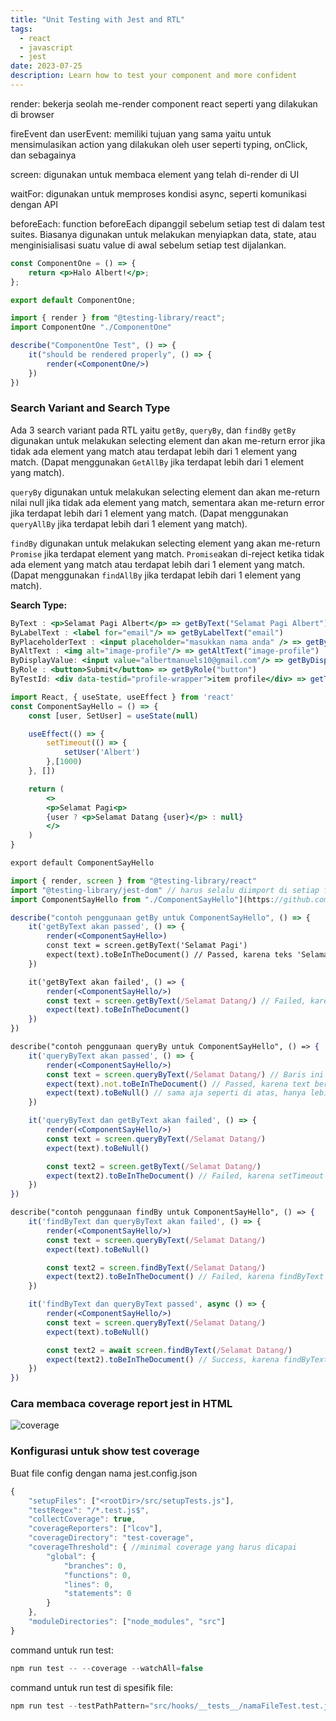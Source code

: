 ```yaml
---
title: "Unit Testing with Jest and RTL"
tags:
  - react
  - javascript
  - jest
date: 2023-07-25
description: Learn how to test your component and more confident
---
```


render: bekerja seolah me-render component react seperti yang dilakukan di
browser

fireEvent dan userEvent: memiliki tujuan yang sama yaitu untuk mensimulasikan action yang dilakukan oleh user seperti typing, onClick, dan sebagainya

screen: digunakan untuk membaca element yang telah di-render di UI

waitFor: digunakan untuk memproses kondisi async, seperti komunikasi dengan API

beforeEach: function beforeEach dipanggil sebelum setiap test di dalam test suites. Biasanya digunakan untuk melakukan menyiapkan data, state, atau menginisialisasi suatu value di awal sebelum setiap test dijalankan.

```jsx
const ComponentOne = () => {
	return <p>Halo Albert!</p>;
};

export default ComponentOne;
```

```jsx
import { render } from "@testing-library/react";
import ComponentOne "./ComponentOne"

describe("ComponentOne Test", () => {
	it("should be rendered properly", () => {
		render(<ComponentOne/>)
	})
})
```

### Search Variant and Search Type

Ada 3 search variant pada RTL yaitu `getBy`, `queryBy`, dan `findBy`
`getBy` digunakan untuk melakukan selecting element dan akan me-return error jika tidak ada element yang match atau terdapat lebih dari 1 element yang match. (Dapat menggunakan `GetAllBy` jika terdapat lebih dari 1 element yang match).

`queryBy` digunakan untuk melakukan selecting element dan akan me-return nilai null jika tidak ada element yang match, sementara akan me-return error jika terdapat lebih dari 1 element yang match. (Dapat menggunakan `queryAllBy` jika terdapat lebih dari 1 element yang match).

`findBy` digunakan untuk melakukan selecting element yang akan me-return `Promise` jika terdapat element yang match. `Promise`akan di-reject ketika tidak ada element yang match atau terdapat lebih dari 1 element yang match. (Dapat menggunakan `findAllBy` jika terdapat lebih dari 1 element yang match).

**Search Type:**

```jsx
ByText : <p>Selamat Pagi Albert</p> => getByText("Selamat Pagi Albert")
ByLabelText : <label for="email"/> => getByLabelText("email")
ByPlaceholderText : <input placeholder="masukkan nama anda" /> => getByPlaceholderText("masukkan nama anda")
ByAltText : <img alt="image-profile"/> => getAltText("image-profile")
ByDisplayValue: <input value="albertmanuels10@gmail.com"/> => getByDisplayValue("albertmanuels10@gmail.com")
ByRole : <button>Submit</button> => getByRole("button")
ByTestId: <div data-testid="profile-wrapper">item profile</div> => getTestById("profile-wrapper")
```

```jsx
import React, { useState, useEffect } from 'react'
const ComponentSayHello = () => {
	const [user, SetUser] = useState(null)

	useEffect(() => {
		setTimeout(() => {
			setUser('Albert')
		},[1000)
	}, [])

	return (
		<>
		<p>Selamat Pagi<p>
		{user ? <p>Selamat Datang {user}</p> : null}
		</>
	)
}

export default ComponentSayHello
```

```jsx
import { render, screen } from "@testing-library/react"
import "@testing-library/jest-dom" // harus selalu diimport di setiap file test untuk mencegah error toBeInTheDocument() is not function. Issues [here.
import ComponentSayHello from "./ComponentSayHello"](https://github.com/testing-library/jest-dom/issues/354)

describe("contoh penggunaan getBy untuk ComponentSayHello", () => {
	it('getByText akan passed', () => {
		render(<ComponentSayHello>)
		const text = screen.getByText('Selamat Pagi')
		expect(text).toBeInTheDocument() // Passed, karena teks 'Selamat Pagi' langsung di-render dan terdapat di document.
	})

	it('getByText akan failed', () => {
		render(<ComponentSayHello/>)
		const text = screen.getByText(/Selamat Datang/) // Failed, karena teks 'Selamat Datang Albert' tidak langsung di-render di document dan proses pengecekan langsung berhenti di line ini (line di mana error ditemukan).
		expect(text).toBeInTheDocument()
	})
})

describe("contoh penggunaan queryBy untuk ComponentSayHello", () => {
	it('queryByText akan passed', () => {
		render(<ComponentSayHello/>)
		const text = screen.queryByText(/Selamat Datang/) // Baris ini me-return null karena teks 'Selamat Datang' tidak langsung terdapat di document ketika component di-render, dikarena harus menunggu timeout 1 detik dari setTimeout(). Pengecekan akan tetap dilanjutkan ke baris berikutnya walaupun pada baris ini sudah ditemukan error (tidak ada element).
		expect(text).not.toBeInTheDocument() // Passed, karena text bernilai null dan diekspetasikan tidak terdapat di document.
		expect(text).toBeNull()	// sama aja seperti di atas, hanya lebih singkat
	})

	it('queryByText dan getByText akan failed', () => {
		render(<ComponentSayHello/>)
		const text = screen.queryByText(/Selamat Datang/)
		expect(text).toBeNull()

		const text2 = screen.getByText(/Selamat Datang/)
		expect(text2).toBeInTheDocument() // Failed, karena setTimeout yang me-render teks 'Selamat Datang' merupakan proses async, maka teks tersebut sebenarnya belum terdapat di document. Sehingga penggunaan getByText untuk kasus ini akan error.
	})
})

describe("contoh penggunaan findBy untuk ComponentSayHello", () => {
	it('findByText dan queryByText akan failed', () => {
		render(<ComponentSayHello/>)
		const text = screen.queryByText(/Selamat Datang/)
		expect(text).toBeNull()

		const text2 = screen.findByText(/Selamat Datang/)
		expect(text2).toBeInTheDocument() // Failed, karena findByText me-return Promise maka nilai dari findByText harus ditunggu dahulu menggunakan await.
	})

	it('findByText dan queryByText passed', async () => {
		render(<ComponentSayHello/>)
		const text = screen.queryByText(/Selamat Datang/)
		expect(text).toBeNull()

		const text2 = await screen.findByText(/Selamat Datang/)
		expect(text2).toBeInTheDocument() // Success, karena findByText me-return Promise dan nilainya sudah ditunggu menggunakan async/await.
	})
})
```

### Cara membaca coverage report jest in HTML

<Image src="/images/instabul-ut.png" width={1024} height={740} alt="coverage" />

### Konfigurasi untuk show test coverage

Buat file config dengan nama jest.config.json

```jsx
{
	"setupFiles": ["<rootDir>/src/setupTests.js"],
	"testRegex": "/*.test.js$",
	"collectCoverage": true,
	"coverageReporters": ["lcov"],
	"coverageDirectory": "test-coverage",
	"coverageThreshold": { //minimal coverage yang harus dicapai
		"global": {
			"branches": 0,
			"functions": 0,
			"lines": 0,
			"statements": 0
		}
	},
	"moduleDirectories": ["node_modules", "src"]
}
```

command untuk run test:

```jsx
npm run test -- --coverage --watchAll=false
```

command untuk run test di spesifik file:

```jsx
npm run test --testPathPattern="src/hooks/__tests__/namaFileTest.test.js" -- --coverage
```
